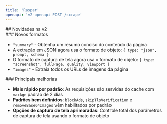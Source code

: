 ```yaml
---
title: 'Raspar'
openapi: 'v2-openapi POST /scrape'
---
```


<div id="whats-new-in-v2">
  ## Novidades na v2
</div>

<div id="new-formats">
  ### Novos formatos
</div>

- `"summary"` - Obtenha um resumo conciso do conteúdo da página
- A extração em JSON agora usa o formato de objeto: `{ type: "json", prompt, schema }`
- O formato de captura de tela agora usa o formato de objeto: `{ type: "screenshot", fullPage, quality, viewport }`
- `"images"` - Extraia todos os URLs de imagens da página

<div id="key-improvements">
  ### Principais melhorias
</div>

- **Mais rápido por padrão**: As requisições são servidas do cache com `maxAge` padrão de 2 dias
- **Padrões bem definidos**: `blockAds`, `skipTlsVerification` e `removeBase64Images` vêm habilitados por padrão
- **Opções de captura de tela aprimoradas**: Controle total dos parâmetros de captura de tela usando o formato de objeto